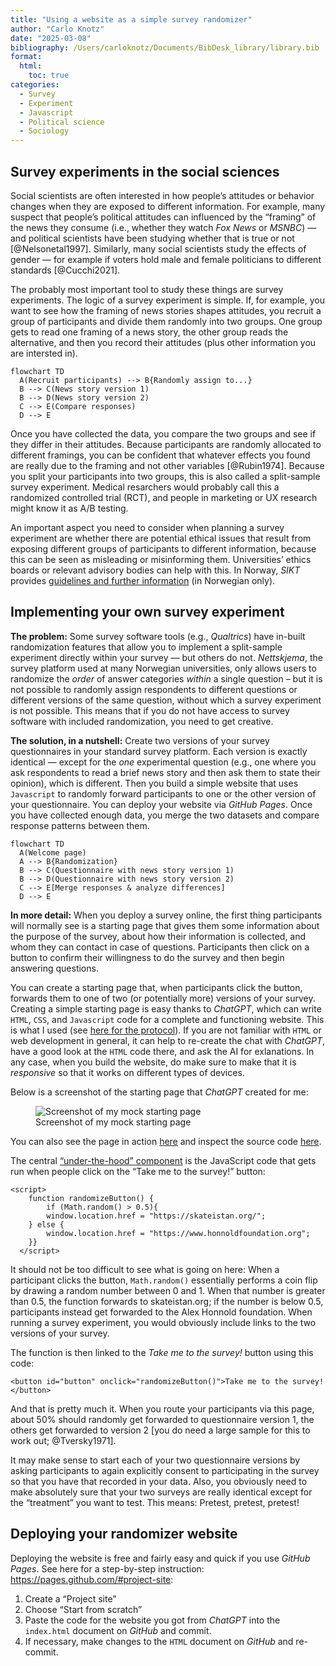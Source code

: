 ```yaml
---
title: "Using a website as a simple survey randomizer"
author: "Carlo Knotz"
date: "2025-03-08"
bibliography: /Users/carloknotz/Documents/BibDesk_library/library.bib
format:
  html:
    toc: true
categories:
  - Survey
  - Experiment
  - Javascript
  - Political science
  - Sociology
---
```


## Survey experiments in the social sciences

Social scientists are often interested in how people’s attitudes or behavior changes when they are exposed to different information. For example, many suspect that people’s political attitudes can influenced by the “framing” of the news they consume (i.e., whether they watch *Fox News* or *MSNBC*) — and political scientists have been studying whether that is true or not [@Nelsonetal1997]. Similarly, many social scientists study the effects of gender — for example if voters hold male and female politicians to different standards [@Cucchi2021].

The probably most important tool to study these things are survey experiments. The logic of a survey experiment is simple. If, for example, you want to see how the framing of news stories shapes attitudes, you recruit a group of participants and divide them randomly into two groups. One group gets to read one framing of a news story, the other group reads the alternative, and then you record their attitudes (plus other information you are intersted in). 

```mermaid
flowchart TD
  A(Recruit participants) --> B{Randomly assign to...}
  B --> C(News story version 1)
  B --> D(News story version 2)
  C --> E(Compare responses)
  D --> E
```

Once you have collected the data, you compare the two groups and see if they differ in their attitudes. Because participants are randomly allocated to different framings, you can be confident that whatever effects you found are really due to the framing and not other variables [@Rubin1974]. Because you split your participants into two groups, this is also called a split-sample survey experiment. Medical resarchers would probably call this a randomized controlled trial (RCT), and people in marketing or UX research might know it as A/B testing.

::: {.callout-warning title="Ethical issues"}

An important aspect you need to consider when planning a survey experiment are whether there are potential ethical issues that result from exposing different groups of participants to different information, because this can be seen as misleading or misinforming them. Universities' ethics boards or relevant advisory bodies can help with this. In Norway, *SIKT* provides [guidelines and further information](https://sikt.no/tjenester/personverntjenester-forskning/personvernhandbok-forskning/eksperimentelle-studier-og-desepsjonsforskning#) (in Norwegian only).

:::

## Implementing your own survey experiment

**The problem:** Some survey software tools (e.g., *Qualtrics*) have in-built randomization features that allow you to implement a split-sample experiment directly within your survey — but others do not. *Nettskjema*, the survey platform used at many Norwegian universities, only allows users to randomize the *order* of answer categories *within* a single question -- but it is not possible to randomly assign respondents to different questions or different versions of the same question, without which a survey experiment is not possible. This means that if you do not have access to survey software with included randomization, you need to get creative.

**The solution, in a nutshell:** Create two versions of your survey questionnaires in your standard survey platform. Each version is exactly identical --- except for the *one* experimental question (e.g., one where you ask respondents to read a brief news story and then ask them to state their opinion), which is different. Then you build a simple website that uses `Javascript` to randomly forward participants to one or the other version of your questionnaire. You can deploy your website via *GitHub Pages*. Once you have collected enough data, you merge the two datasets and compare response patterns between them.

```mermaid
flowchart TD
  A(Welcome page)
  A --> B{Randomization}
  B --> C(Questionnaire with news story version 1)
  B --> D(Questionnaire with news story version 2)
  C --> E[Merge responses & analyze differences]
  D --> E
```

**In more detail:** When you deploy a survey online, the first thing participants will normally see is a starting page that gives them some information about the purpose of the survey, about how their information is collected, and whom they can contact in case of questions. Participants then click on a button to confirm their willingness to do the survey and then begin answering questions.

You can create a starting page that, when participants click the button, forwards them to one of two (or potentially more) versions of your survey. Creating a simple starting page is easy thanks to *ChatGPT*, which can write `HTML`, `CSS`, and `Javascript` code for a complete and functioning website. This is what I used (see [here for the protocol](https://chat.openai.com/share/075735e7-8792-4c3a-b831-9c5577af32a4)). If you are not familiar with `HTML` or web development in general, it can help to re-create the chat with *ChatGPT*, have a good look at the `HTML` code there, and ask the AI for exlanations. In any case, when you build the website, do make sure to make that it is *responsive* so that it works on different types of devices. 

Below is a screenshot of the starting page that *ChatGPT* created for me:

![Screenshot of my mock starting page](screenshot_randompage.png){width=80%; fig-alt="A screenshot of a text box shown on a website with random text and a button at the bottom."}

You can also see the page in action [here](https://cknotz.github.io/survey_splitter/) and inspect the source code [here](https://github.com/cknotz/survey_splitter).

The central [“under-the-hood” component](https://www.oncrawl.com/technical-seo/javascript-redirects-seo-ultimate-guide/) is the JavaScript code that gets run when people click on the “Take me to the survey!” button:

```
<script>
    function randomizeButton() {
        if (Math.random() > 0.5){
        window.location.href = "https://skateistan.org/";
    } else {
        window.location.href = "https://www.honnoldfoundation.org";
    }}
  </script>
```

It should not be too difficult to see what is going on here: When a participant clicks the button, `Math.random()` essentially performs a coin flip by drawing a random number between 0 and 1. When that number is greater than 0.5, the function forwards to skateistan.org; if the number is below 0.5, participants instead get forwarded to the Alex Honnold foundation. When running a survey experiment, you would obviously include links to the two versions of your survey.

The function is then linked to the *Take me to the survey!* button using this code:

```
<button id="button" onclick="randomizeButton()">Take me to the survey!</button>
```

And that is pretty much it. When you route your participants via this page, about 50% should randomly get forwarded to questionnaire version 1, the others get forwarded to version 2 [you do need a large sample for this to work out; @Tversky1971].

It may make sense to start each of your two questionnaire versions by asking participants to again explicitly consent to participating in the survey so that you have that recorded in your data. Also, you obviously need to make absolutely sure that your two surveys are really identical except for the “treatment” you want to test. This means: Pretest, pretest, pretest!

## Deploying your randomizer website

Deploying the website is free and fairly easy and quick if you use *GitHub Pages*. See here for a step-by-step instruction: <https://pages.github.com/#project-site>: 

1. Create a "Project site"
2. Choose "Start from scratch"
3. Paste the code for the website you got from *ChatGPT* into the `index.html` document on *GitHub* and commit.
4. If necessary, make changes to the `HTML` document on *GitHub* and re-commit.

